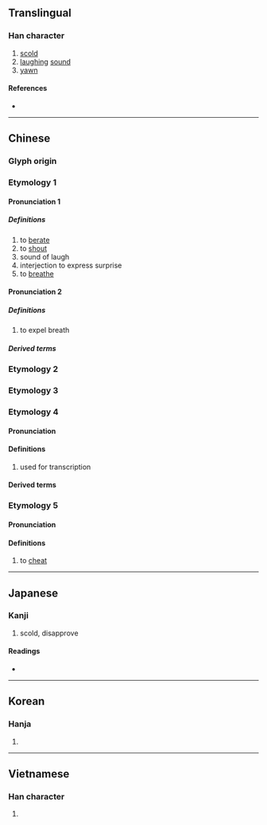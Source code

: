 {{character info/new}}
{{also|訶}}
==Translingual==

===Han character===
{{Han char|rn=30|rad=口|as=05|sn=8|four=61020|canj=RMNR|ids=⿰口可}}

# [[scold]]
# [[laughing]] [[sound]]
# [[yawn]]

====References====
* {{Han ref|kx=0183.020|dkj=03459|dj=0402.030|hdz=10598.100|uh=5475|ud=21621|bh=A8FE|bd=43262}}

----

==Chinese==
{{zh-forms}}

===Glyph origin===
{{Han etym}}
<!--Please check the pronouncion in dialects and old/middle Chinese, and then remove this comment
{{zh-pron
|m=hē,ē
|c=ho1,ho2,o1
|h=pfs=
|md=
|mn=qz,xm,zz:ho/tw:o
|mn_note=ho - literary; o - 阿 is used in the Mainland
|w=
|mc=y
|oc=y
|cat=
}}
-->

===Etymology 1===

====Pronunciation 1====
{{zh-pron
|m=hē
|cat=v,adv,interj
|mc=1
|oc=1,2
}}

=====Definitions=====
{{zh-hanzi}}

# to [[berate]]
# to [[shout]]
# sound of laugh
# interjection to express surprise
# to [[breathe]]

====Pronunciation 2====
<!--呼箇切-->
{{zh-pron
|m=hē
|cat=v
|mc=2
|oc=n,1
}}

=====Definitions=====
{{zh-hanzi}}
# to expel breath

=====Derived terms=====
{{zh-der|一气呵成}}

===Etymology 2===
{{zh-see|哈|v}}

===Etymology 3===
{{zh-see|啊|v}}

===Etymology 4===

====Pronunciation====
{{zh-pron
|m=kē
|cat=
}}

====Definitions====
{{zh-hanzi}}
# used for transcription

====Derived terms====
{{zh-der|呵羅單|呵叻}}

===Etymology 5===

====Pronunciation====
{{zh-pron
|m=huō
|cat=v
}}

====Definitions====
{{zh-hanzi}}

# to [[cheat]]

----

==Japanese==

===Kanji===
{{ja-kanji|grade=|rs=口05}}

# scold, disapprove

====Readings====
* {{ja-readings|on=[[か]] (ka)|kun=[[しかる]] (shikaru), [[わらう]] (warau)}}

----

==Korean==

===Hanja===
{{ko-hanja|hangeul=가|rv=ga|mr=ka}}

# {{defn|lang=ko|sort=口05}}

----

==Vietnamese==

===Han character===
{{vi-hantu|[[ha]], [[há]], [[hả]], [[hà]], [[khá]], [[khà]]|rs=口05}}

# {{defn|lang=vi|sort=口05}}